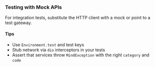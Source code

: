 ### Testing with Mock APIs

For integration tests, substitute the HTTP client with a mock or point to a test gateway.

#### Tips

- Use `Environment.test` and test keys
- Stub network via `dio` interceptors in your tests
- Assert that services throw `MindException` with the right `category` and `code`
